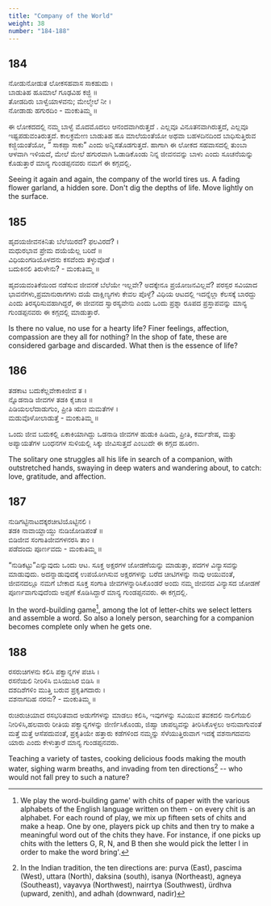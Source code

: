 ```yaml
---
title: "Company of the World"
weight: 38
number: "184-188"
---
```


## 184

ನೋಡುನೋಡುತ ಲೋಕಸಹವಾಸ ಸಾಕಹುದು ।  
ಬಾಡುತಿಹ ಹೂಮಾಲೆ ಗೂಢವಿಹ ಕಜ್ಜಿ ॥  
ತೋಡದಿರು ಬಾಳ್ವೆಯಾಳವನು; ಮೇಲ್ಮೇಲೆ ನೀ ।  
ನೋಡಾಡು ಹಗುರದಿಂ - ಮಂಕುತಿಮ್ಮ ॥

ಈ ಲೋಕದದಲ್ಲಿ ನಮ್ಮ ಬಾಳ್ವೆ ಮೊದಮೊದಲು ಆನಂದವಾಗಿರುತ್ತದೆ . ಎಲ್ಲವೂ ವಿನೂತನವಾಗಿರುತ್ತದೆ, ಎಲ್ಲವೂ ಇಷ್ಟಪಡುವಂತಿರುತ್ತದೆ. ಕಾಲಕ್ರಮೇಣ ಬಾಡುತಿಹ ಹೂ ಮಾಲೆಯಂತೆಯೋ ಅಥವಾ ಬಹಳದಿನದಿಂದ ಬಾಧಿಸುತ್ತಿರುವ ಕಜ್ಜಿಯಂತೆಯೋ, ” ಸಾಕಪ್ಪಾ ಸಾಕು” ಎಂದು ಅನ್ನಿಸತೊಡಗುತ್ತದೆ. ಹಾಗಾಗಿ ಈ ಲೋಕದ ಸಹವಾಸದಲ್ಲಿ ತುಂಬಾ ಆಳವಾಗಿ ಇಳಿಯದೆ, ಮೇಲೆ ಮೇಲೆ ಹಗುರವಾಗಿ ಓಡಾಡಿಕೊಂಡು ನಿನ್ನ ಜೀವನವನ್ನು ಬಾಳು ಎಂದು ಸೂಚನೆಯನ್ನು ಕೊಡುತ್ತಾರೆ ಮಾನ್ಯ ಗುಂಡಪ್ಪನವರು ನಮಗೆ ಈ ಕಗ್ಗದಲ್ಲಿ.

Seeing it again and again, the company of the world tires us. A fading flower garland, a hidden sore. Don't dig the depths of life. Move lightly on the surface.

## 185

ಹೃದಯಜೀವನಕಿನಿತು ಬೆಲೆಯಿರದೆ? ಫಲವಿರದೆ? ।  
ಮಧುರಭಾವ ಪ್ರೇಮ ದಯೆಯೆಲ್ಲ ಬರಿದೆ ॥  
ವಿಧಿಯಂಗಡಿಯೊಳದನು ಕಸವೆಂದು ತಳ್ಳುವೊಡೆ ।  
ಬದುಕಿನಲಿ ತಿರುಳೇನು? - ಮಂಕುತಿಮ್ಮ ॥

ಹೃದಯವಂತಿಕೆಯಿಂದ ನಡೆಸುವ ಜೀವನಕೆ ಬೆಲೆಯೇ ಇಲ್ಲವೇ? ಅದಕ್ಕೇನೂ ಪ್ರಯೋಜನವಿಲ್ಲವೆ? ಪರಸ್ಪರ ಸವಿಯಾದ ಭಾವನೆಗಳು,ಪ್ರಮಾನುರಾಗಗಳು ದಯೆ ದಾಕ್ಷಿಣ್ಯಗಳು ಕೇವಲ ಪೊಳ್ಳೆ? ವಿಧಿಯ ಆಟದಲ್ಲಿ ಇದನ್ನೆಲ್ಲಾ ಕೆಲಸಕ್ಕೆ ಬಾರದ್ದು ಎಂದು ತಿರಸ್ಕರಿಸುವಹಾಗಿದ್ದರೆ, ಈ ಜೀವನದ ಸ್ವಾರಸ್ಯವೇನು ಎಂದು ಒಂದು ಪ್ರಶ್ನಾ ರೂಪದ ಪ್ರಸ್ತಾಪವನ್ನು ಮಾನ್ಯ ಗುಂಡಪ್ಪನವರು ಈ ಕಗ್ಗದಲ್ಲಿ ಮಾಡುತ್ತಾರೆ.

Is there no value, no use for a hearty life? Finer feelings, affection, compassion are they all for nothing? In the shop of fate, these are considered garbage and discarded. What then is the essence of life?

## 186

ತಡಕಾಟ ಬದುಕೆಲ್ಲವೇಕಾಕಿಜೀವ ತ ।  
ನ್ನೊಡನಾಡಿ ಜೀವಗಳ ತಡಕಿ ಕೈಚಾಚಿ ॥  
ಪಿಡಿಯಲಲೆದಾಡುಗುಂ, ಪ್ರೀತಿ ಋಣ ಮಮತೆಗಳ ।  
ಮಡುವೊಳೋಲಾಡುತ್ತೆ - ಮಂಕುತಿಮ್ಮ ॥

ಒಂದು ಜೀವ ಬದುಕಲ್ಲಿ ಏಕಾಕಿಯಾಗಿದ್ದು ಒಡನಾಡಿ ಜೀವಗಳ ಹುಡುಕಿ ಹಿಡಿದು, ಪ್ರೀತಿ, ಕರ್ಮಶೇಷ, ಮತ್ತು ಅಪ್ಯಾಯತೆಗಳ ಬಂಧನಗಳ ಸುಳಿಯಲ್ಲಿ ಸಿಕ್ಕು ಜೀವಿಸುತ್ತದೆ ಎಂಬುದೇ ಈ ಕಗ್ಗದ ಹೂರಣ.

The solitary one struggles all his life in search of a companion, with outstretched hands, swaying in deep waters and wandering about, to catch: love, gratitude, and affection.

## 187

ನುಡಿಗಟ್ಟಿನಾಟದಕ್ಕರಚೀಟಿಯೊಟ್ಟಿನಲಿ ।  
ತಡಕಿ ನಾವಾಯ್ದಾಯ್ದು ನುಡಿಜೋಡಿಪಂತೆ ॥  
ಬಿಡಿಜೀವ ಸಂಗಾತಿಜೀವಗಳನರಸಿ ತಾಂ ।  
ಪಡೆದಂದು ಪೂರ್ಣವದು - ಮಂಕುತಿಮ್ಮ ॥

“ನುಡಿಕಟ್ಟು”ಎನ್ನುವುದು ಒಂದು ಆಟ. ಸೂಕ್ತ ಅಕ್ಷರಗಳ ಜೋಡಣೆಯನ್ನು ಮಾಡುತ್ತಾ, ಪದಗಳ ವಿನ್ಯಾಸವನ್ನು ಮಾಡುವುದು. ಅದನ್ನಾಡುವುದಕ್ಕೆ ಉಪಯೋಗಿಸುವ ಅಕ್ಷರಗಳನ್ನು ಬರೆದ ಚೀಟಿಗಳನ್ನು ನಾವು ಆಯುವಂತೆ, ಜೀವನದಲ್ಲೂ ನಮಗೆ ಬೇಕಾದ ಸೂಕ್ತ ಸಂಗಾತಿ ಜೀವಗಳನ್ನಾರಿಸಿಕೊಂಡರೆ ಅಂದು ನಮ್ಮ ಜೀವನದ ವಿನ್ಯಾಸದ ಜೋಡಣೆ ಪೂರ್ಣವಾಗುವುದೆಂದು ಅಪ್ಪಣೆ ಕೊಡಿಸಿದ್ದಾರೆ ಮಾನ್ಯ ಗುಂಡಪ್ಪನವರು. ಈ ಕಗ್ಗದಲ್ಲಿ.

In the word-building game[^70], among the lot of letter-chits we select letters and assemble a word. So also a lonely person, searching for a companion becomes complete only when he gets one.

## 188

ರಸರುಚಿಗಳನು ಕಲಿಸಿ ಪಕ್ವಾನ್ನಗಳ ಪಚಿಸಿ ।  
ರಸನೆಯಲಿ ನೀರಿಳಿಸಿ ಬಿಸಿಯುಸಿರ ಬಿಡಿಸಿ ॥  
ದಶದಿಶೆಗಳಿಂ ಮುತ್ತಿ ಬರುವ ಪ್ರಕೃತಿಗದಾರು ।  
ವಶನಾಗದಿಹ ನರನು? - ಮಂಕುತಿಮ್ಮ ॥

ರುಚಿರುಚಿಯಾದ ರಸಭರಿತವಾದ ಅಡುಗೆಗಳನ್ನು ಮಾಡಲು ಕಲಿಸಿ, ಇವುಗಳನ್ನು ಸವಿಯುವ ತವಕದಲಿ ನಾಲಿಗೆಯಲಿ ನೀರಿಳಿಸಿ,ಹಲವಾರು ರೀತಿಯ ಪಕ್ವಾನ್ನಗಳನ್ನು ಜೀರ್ಣಿಸಿಕೊಂಡು, ಜಿಹ್ವಾ ಚಾಪಲ್ಯವನ್ನು ತೀರಿಸಿಕೊಳ್ಳಲು ಅನುವಾಗುವಂತೆ ಮತ್ತೆ ಮತ್ತೆ ಆಸೆಪದುವಂತೆ, ಪ್ರಕೃತಿಯೇ ಹತ್ತಾರು ಕಡೆಗಳಿಂದ ನಮ್ಮನ್ನು ಸೆಳೆಯುತ್ತಿರುವಾಗ ಇದಕ್ಕೆ ವಶನಾಗದವನು ಯಾರು ಎಂದು ಕೇಳುತ್ತಾರೆ ಮಾನ್ಯ ಗುಂಡಪ್ಪನವರು.

Teaching a variety of tastes, cooking delicious foods making the mouth water, sighing warm breaths, and invading from ten directions[^71] -- who would not fall prey to such a nature?

[^70]: We play the word-building game' with chits of paper with the various alphabets of the English language written on them - on every chit is an alphabet. For each round of play, we mix up fifteen sets of chits and make a heap. One by one, players pick up chits and then try to make a meaningful word out of the chits they have. For instance, if one picks up chits with the letters G, R, N, and B then she would pick the letter I in order to make the word bring'.
[^71]:
    In the Indian tradition, the ten directions are: purva (East), pascima (West), uttara
    (North), daksina (south), isanya (Northeast), agneya (Southeast), vayavya (Northwest),
    nairrtya (Southwest), ürdhva (upward, zenith), and adhah (downward, nadir)
